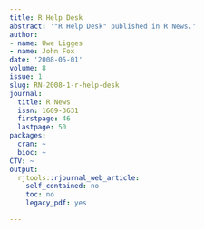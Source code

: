 ```yaml
---
title: R Help Desk
abstract: '"R Help Desk" published in R News.'
author:
- name: Uwe Ligges
- name: John Fox
date: '2008-05-01'
volume: 8
issue: 1
slug: RN-2008-1-r-help-desk
journal:
  title: R News
  issn: 1609-3631
  firstpage: 46
  lastpage: 50
packages:
  cran: ~
  bioc: ~
CTV: ~
output:
  rjtools::rjournal_web_article:
    self_contained: no
    toc: no
    legacy_pdf: yes

---
```

